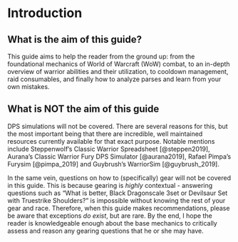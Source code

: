 # Introduction {#intro}

## What is the aim of this guide?

This guide aims to help the reader from the ground up: from the foundational mechanics of World of Warcraft (WoW) combat, to an in-depth overview of warrior abilities and their utilization, to cooldown management, raid consumables, and finally how to analyze parses and learn from your own mistakes.

## What is NOT the aim of this guide

DPS simulations will not be covered. There are several reasons for this, but the most important being that there are incredible, well maintained resources currently available for that exact purpose. Notable mentions include Steppenwolf's Classic Warrior Spreadsheet [@steppen2019], Aurana's Classic Warrior Fury DPS Simulator [@aurana2019], Rafael Pimpa's Furysim [@pimpa_2019] and Guybrush's WarriorSim [@guybrush_2019].

In the same vein, questions on how to (specifically) gear will not be covered in this guide. This is because gearing is *highly* contextual - answering questions such as "What is better, Black Dragonscale 3set or Devilsaur Set with Truestrike Shoulders?" is impossible without knowing the rest of your gear and race. Therefore, when this guide makes recommendations, please be aware that exceptions *do exist*, but are rare. By the end, I hope the reader is knowledgeable enough about the base mechanics to critically assess and reason any gearing questions that he or she may have. 